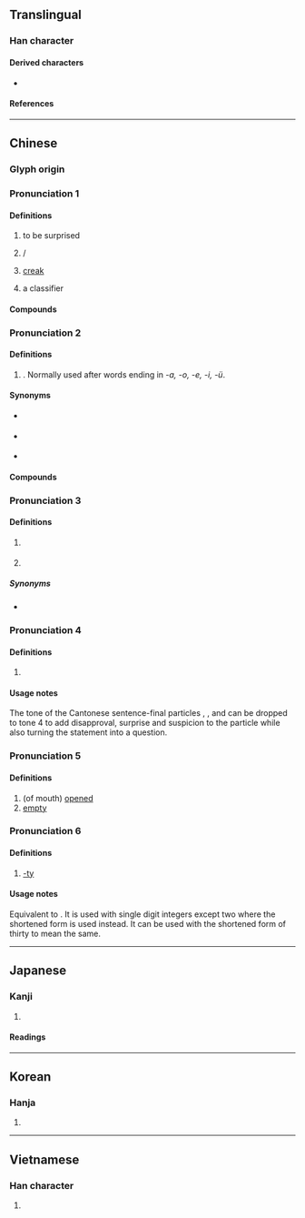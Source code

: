 {{character info}}
==Translingual==
{{stroke order|strokes=7}}

===Han character===
{{Han char|rn=30|rad=口|as=04|sn=7|four=61040|canj=RMVH|ids=⿰口牙}}

====Derived characters====
* {{l|mul|[[𮃽]]}}

====References====
{{Han ref|kx=0180.080|dkj=03383|dj=0398.060|hdz=10587.120|uh=5440}}

----

==Chinese==
{{zh-forms}}

===Glyph origin===
{{Han etym}}

===Pronunciation 1===
{{zh-forms|alt=吖}}
{{zh-pron
|m=yā
|ma=y
|c=aa1
|mn=a/ia
|mc=1
|oc=1
|cat=intj,n,cls,v
}}

====Definitions====
{{zh-hanzi}}

# to be surprised
#: {{rfex|zh}}
# {{n-g|Interjection for expressing surprise}}/
#: {{zh-x|呀{Yā}！下雨 了！|Ah! It's raining!}}
# {{lb|zh|onomatopoeia}} [[creak]]
#: {{zh-x|門 呀{yā} 的 一 聲 開 了。|The door opened with a creak.}}
# a classifier
#: {{rfex|zh}}

====Compounds====
{{zh-der|噯呀}}

===Pronunciation 2===
{{zh-pron
|m=ya
|c=aa3
|cat=part
}}

====Definitions====
{{zh-hanzi}}

# {{syn of|zh|啊#Pronunciation 5|啊|Sentence-final exclamation particle}}. Normally used after words ending in ''-a, -o, -e, -i, -ü''.
#: {{zh-x|他 是 誰{shéi} 呀？|Who is he?}}
#: {{zh-also|吖}}

====Synonyms====
* {{zh-l|啊|tr=a}} {{qualifier|after ''-ng, ci, zi, si, chi, zhi, shi''}}
* {{zh-l|哇}} {{qualifier|after ''-u, -ao''}}
* {{zh-l|哪|tr=na}} {{qualifier|after ''-n''}}

====Compounds====
{{zh-der|哎呀}}

===Pronunciation 3===
{{zh-pron
|c=aa3
|cat=part
}}

====Definitions====
{{zh-hanzi}} {{tlb|zh|Cantonese}}
# {{non-gloss definition|Sentence-final particle for softening statements or questions.}}
#: {{zh-x|你 頭先 去 咗 邊度 呀？|Where did you just go?|C}}
# {{non-gloss definition|Particle used after list items in a list of examples.}}
#: {{zh-x|錢 呀、手機 呀、電腦 呀、都 唔 見 嗮。|Money, phone and computer are all missing.|C}}

=====Synonyms=====
* {{q|Mandarin}} {{zh-l|啊|tr=a}}

===Pronunciation 4===
{{zh-pron
|c=aa4
|cat=part
}}

====Definitions====
{{zh-hanzi}} {{tlb|zh|Cantonese}}

# {{non-gloss definition|Sentence-final particle expressing surprise and suspicion.}}
#: {{zh-x|原來 係 佢 呀{aa4}。|So it was him?|C}}

====Usage notes====
The tone of the Cantonese sentence-final particles {{zh-l|呀|tr=aa3}}, {{zh-l|喇|tr=laa3}}, {{zh-l|㗎|tr=gaa3}} and {{zh-l|咋|tr=zaa3}} can be dropped to tone 4 to add disapproval, surprise and suspicion to the particle while also turning the statement into a question.

===Pronunciation 5===
{{zh-pron
|m=xiā
|mc=2
|oc=2
|cat=a
}}

====Definitions====
{{zh-hanzi}}

# (of mouth) [[opened]]
# [[empty]]

===Pronunciation 6===
{{zh-pron
|c=aa6
|cat=part
}}

====Definitions====
{{zh-hanzi}} {{tlb|zh|Cantonese}}

# {{lb|zh|colloquial}} [[-ty]]
#: {{zh-x|卅呀{aa6}|thirty|C}}
#: {{zh-x|四 呀{aa6}|forty|C}}
#: {{zh-x|九 呀{aa6} 三|ninety-three|C}}

====Usage notes====
Equivalent to {{zh-l|十|tr=sap6}}.
It is used with single digit integers except two {{zh-l|二|tr=ji6}} where the shortened form {{zh-l|廿|tr=jaa6}} is used instead.
It can be used with the shortened form of thirty {{zh-l|卅|tr=saa1}} to mean the same.

{{zh-cat|Beginning}}

----

==Japanese==

===Kanji===
{{ja-kanji|grade=|rs=口04}}

# {{rfdef|ja|sort=口04}}

====Readings====
{{ja-readings
|goon=げ
|kanon=が
|kanyoon=や
|kun=あ, あつ
}}

----

==Korean==

===Hanja===
{{ko-hanja|하}}

# {{rfdef|ko|sort=口04}}

----

==Vietnamese==

===Han character===
{{vi-readings|reading=[[nhá]], [[nha]]|rs=口04}}

# {{rfdef|vi|sort=口04}}